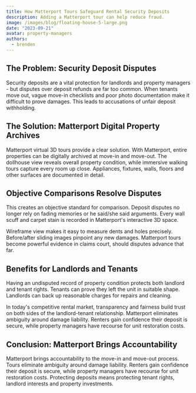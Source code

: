 ```yaml
---
title: How Matterport Tours Safeguard Rental Security Deposits
description: Adding a Matterport tour can help reduce fraud.
image: /images/blog/floating-house-5-large.png
date: "2023-09-21"
avatar: property-managers
authors:
  - brenden
---
```



## The Problem: Security Deposit Disputes
Security deposits are a vital protection for landlords and property managers - but disputes over deposit refunds are far too common. When tenants move out, vague move-in checklists and poor photo documentation make it difficult to prove damages. This leads to accusations of unfair deposit withholding.

## The Solution: Matterport Digital Property Archives
Matterport virtual 3D tours provide a clear solution. With Matterport, entire properties can be digitally archived at move-in and move-out. The dollhouse view reveals overall property condition, while immersive walking tours capture every room up close. Appliances, fixtures, walls, floors and other surfaces are documented in detail.

## Objective Comparisons Resolve Disputes
This creates an objective standard for comparison. Deposit disputes no longer rely on fading memories or he said/she said arguments. Every wall scuff and carpet stain is recorded in Matterport's interactive 3D space.

Wireframe view makes it easy to measure dents and holes precisely. Before/after sliding images pinpoint any new damages. Matterport tours become powerful evidence in claims court, should disputes advance that far.


## Benefits for Landlords and Tenants
Having an undisputed record of property condition protects both landlord and tenant rights. Tenants can prove they left the unit in suitable shape. Landlords can back up reasonable charges for repairs and cleaning.

In today's competitive rental market, transparency and fairness build trust on both sides of the landlord-tenant relationship. Matterport eliminates ambiguity around damage liability. Renters gain confidence their deposit is secure, while property managers have recourse for unit restoration costs.

## Conclusion: Matterport Brings Accountability
Matterport brings accountability to the move-in and move-out process. Tours eliminate ambiguity around damage liability. Renters gain confidence their deposit is secure, while property managers have recourse for unit restoration costs. Protecting deposits means protecting tenant rights, landlord interests and property investments.